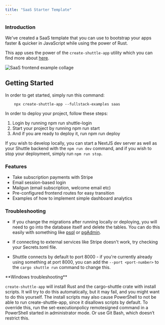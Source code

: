 ```yaml
---
title: "SaaS Starter Template"
---
```

### Introduction
We've created a SaaS template that you can use to bootstrap your apps faster & quicker in JavaScript while using the power of Rust.

This app uses the power of the `create-shuttle-app` utility which you can find more about [here](https://docs.shuttle.rs/fullstack/rust-next).

![SaaS frontend example collage](https://bear-images.sfo2.cdn.digitaloceanspaces.com/joshmo-1684444919-0.png)

## Getting Started

In order to get started, simply run this command:

```
    npx create-shuttle-app --fullstack-examples saas
```

In order to deploy your project, follow these steps:

1. Login by running npm run shuttle-login
2. Start your project by running npm run start
3. And if you are ready to deploy it, run npm run deploy

If you wish to develop locally, you can start a NextJS dev server as well as your Shuttle backend with the `npm run dev` command, and if you wish to stop your deployment, simply run `npm run stop`.


### Features
- Take subscription payments with Stripe
- Email session-based login
- Mailgun (email subscription, welcome email etc)
- Pre-configured frontend routes for easy transition
- Examples of how to implement simple dashboard analytics

### Troubleshooting

* If you change the migrations after running locally or deploying, you will need to go into the database itself and delete the tables. You can do this easily with something like [psql](https://www.postgresql.org/docs/current/app-psql.html) or [pgAdmin](https://www.pgadmin.org/).

* If connecting to external services like Stripe doesn't work, try checking your Secrets.toml file.

* Shuttle connects by default to port 8000 - if you're currently already using something at port 8000, you can add the `--port <port-number>` to the `cargo shuttle run` command to change this.



<Note>
**Windows troubleshooting**

`create-shuttle-app` will install Rust and the cargo-shuttle crate with install scripts. It will try to do this automatically, but it may fail, and you might want to do this yourself. The install scripts may also cause PowerShell to not be able to run create-shuttle-app, since it disallows scripts by default. To override this, run the set-executionpolicy remotesigned command in a PowerShell started in administrator mode. Or use Git Bash, which doesn’t restrict this.
</Note>